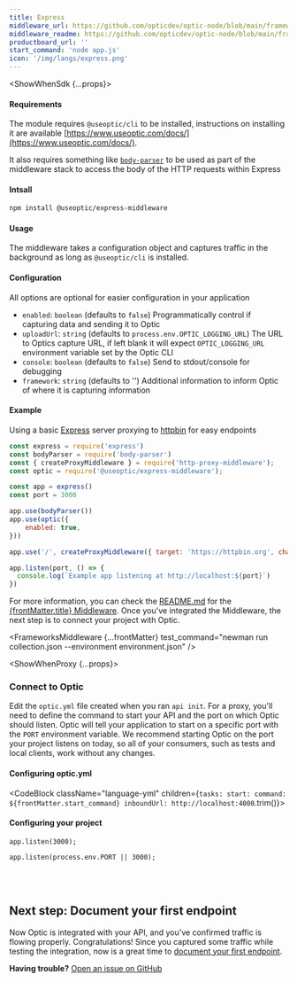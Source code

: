 ```yaml
---
title: Express
middleware_url: https://github.com/opticdev/optic-node/blob/main/frameworks/express
middleware_readme: https://github.com/opticdev/optic-node/blob/main/frameworks/express/README.md
productboard_url: ''
start_command: 'node app.js'
icon: '/img/langs/express.png'
---
```



<FrameworksPreflight />

<ShowWhenSdk {...props}>

<FrameworksMiddlewareDesc start_command={frontMatter.start_command} />

<FrameworksSDK />

#### Requirements

The module requires `@useoptic/cli` to be installed, instructions on installing it are available [https://www.useoptic.com/docs/](https://www.useoptic.com/docs/).

It also requires something like [`body-parser`](https://www.npmjs.com/package/body-parser) to be used as part of the middleware stack to access the body of the HTTP requests within Express

#### Intsall

```sh
npm install @useoptic/express-middleware
```

#### Usage

The middleware takes a configuration object and captures traffic in the background as long as `@useoptic/cli` is installed.

#### Configuration

All options are optional for easier configuration in your application
- `enabled`: `boolean` (defaults to `false`) Programmatically control if capturing data and sending it to Optic
- `uploadUrl`: `string` (defaults to `process.env.OPTIC_LOGGING_URL`) The URL to Optics capture URL, if left blank it will expect `OPTIC_LOGGING_URL` environment variable set by the Optic CLI
- `console`: `boolean` (defaults to `false`) Send to stdout/console for debugging
- `framework`: `string` (defaults to '') Additional information to inform Optic of where it is capturing information

#### Example

Using a basic [Express](https://expressjs.com/) server proxying to [httpbin](https://httpbin.org) for easy endpoints

```js
const express = require('express')
const bodyParser = require('body-parser')
const { createProxyMiddleware } = require('http-proxy-middleware');
const optic = require('@useoptic/express-middleware');

const app = express()
const port = 3000

app.use(bodyParser())
app.use(optic({
    enabled: true,
}))

app.use('/', createProxyMiddleware({ target: 'https://httpbin.org', changeOrigin: true }));

app.listen(port, () => {
  console.log(`Example app listening at http://localhost:${port}`)
})
```

<p>For more information, you can check the <a href={frontMatter.middleware_url}>README.md</a> for the <a href={frontMatter.middleware_url}>{frontMatter.title} Middleware</a>. Once you've integrated the Middleware, the next step is to connect your project with Optic.</p>

<FrameworksMiddleware {...frontMatter} test_command="newman run collection.json --environment environment.json" />

<FrameworksMiddlewareValidate />

</ShowWhenSdk>

<ShowWhenProxy {...props}>

<FrameworksProxyMode start_command={frontMatter.start_command} />

### Connect to Optic

Edit the `optic.yml` file created when you ran `api init`. For a proxy, you'll need to define the command to start your API and the port on which Optic should listen. Optic will tell your application to start on a specific port with the `PORT` environment variable. We recommend starting Optic on the port your project listens on today, so all of your consumers, such as tests and local clients, work without any changes.

#### Configuring optic.yml

<CodeBlock className="language-yml" children={`
tasks:
  start:
    command: ${frontMatter.start_command}
    inboundUrl: http://localhost:4000
`.trim()}>
</CodeBlock>

#### Configuring your project

```node title=Before
app.listen(3000);
```

```node title=After
app.listen(process.env.PORT || 3000);
```
<br />
<br />

<FrameworksProxyValidate />

<FrameworksMidleware framework={frontMatter.title} />

</ShowWhenProxy>

## Next step: Document your first endpoint

Now Optic is integrated with your API, and you've confirmed traffic is flowing properly. Congratulations! Since you captured some traffic while testing the integration, now is a great time to [document your first endpoint](/document/baseline).

**Having trouble?** [Open an issue on GitHub](https://github.com/opticdev/optic/issues/new)
